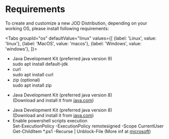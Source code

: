 # Requirements


To create and customize a new JOD Distribution, depending on your working OS, please install following requirements:

<Tabs groupId="os"
defaultValue="linux"
values={[
{label: 'Linux', value: 'linux'}, {label: 'MacOS', value: 'macos'}, {label: 'Windows', value: 'windows'},
]}>
<TabItem value="linux">
<ul>
<li>
Java Development Kit (preferred java version 9)<br/>
<CodeBlock>sudo apt install default-jdk</CodeBlock>
</li>
<li>
curl<br/>
<CodeBlock>sudo apt install curl</CodeBlock>
</li>
<li>
zip (optional)<br/>
<CodeBlock>sudo apt install zip</CodeBlock>
</li>
</ul>
</TabItem>
<TabItem value="macos">
<ul>
<li>
Java Development Kit (preferred java version 8)<br/>
(Download and install it from <a href="https://www.java.com/download/ie_manual.jsp">java.com</a>)
</li>
</ul>
</TabItem>
<TabItem value="windows">
<ul>
<li>
Java Development Kit (preferred java version 8)<br/>
(Download and install it from <a href="https://www.java.com/download/ie_manual.jsp">java.com</a>)
</li>
<li>
Enable powershell scripts execution<br/>
<CodeBlock>
Set-ExecutionPolicy -ExecutionPolicy remotesigned -Scope CurrentUser
Get-ChildItem *.ps1 -Recurse | Unblock-File
</CodeBlock>
(More inf at <a href="https:/go.microsoft.com/fwlink/?LinkID=135170">microsoft</a>)
</li>
</ul>
</TabItem>
</Tabs>
